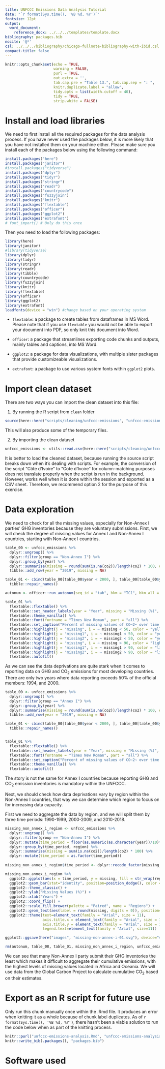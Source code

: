 ```yaml
---
title: UNFCCC Emissions Data Analysis Tutorial
date: "`r format(Sys.time(), '%B %d, %Y')`"
fontsize: 12pt
output:
  word_document:
    reference_docx: ../../../templates/template.docx
bibliography: packages.bib
nocite: '@*'
csl: ../../../bibliography/chicago-fullnote-bibliography-with-ibid.csl
compact-title: false
---
```


```r
knitr::opts_chunk$set(echo = TRUE, 
                      warning = FALSE,
                      purl = TRUE,
                      out.extra = '',
                      tab.cap.pre = "Table 13.", tab.cap.sep = ": ",
                      knitr.duplicate.label = "allow",
                      tidy.opts = list(width.cutoff = 40), 
                      tidy = TRUE,
                      strip.white = FALSE)

```

# Install and load libraries

We need to first install all the required packages for the data analysis process. If you have never used the packages below, it is more likely that you have not installed them on your machine either. Please make sure you install each of the packages below using the following command:

```r
install.packages("here")
install.packages("janitor")
#install.packages("tidyverse")
install.packages("dplyr")
install.packages("tidyr")
install.packages("stringr")
install.packages("readr")
install.packages("countrycode")
install.packages("fuzzyjoin")
install.packages("knitr")
install.packages("flextable")
install.packages("officer")
install.packages("ggplot2")
install.packages("extrafont")
# font_import() # Only do this once
```

Then you need to load the following packages:

```r
library(here)
library(janitor)
#library(tidyverse)
library(dplyr)
library(tidyr)
library(stringr)
library(readr)
library(tibble)
library(countrycode)
library(fuzzyjoin)
library(knitr)
library(flextable)
library(officer)
library(ggplot2)
library(extrafont)
loadfonts(device = "win") #change based on your operating system
```

- `flextable`: a package to create tables from dataframes in MS Word. Please note that if you use `flextable` you would not be able to export your document into PDF, so only knit this document into Word.

- `officer`: a package that streamlines exporting code chunks and outputs, mainly tables and captions, into MS Word.

- `ggplot2`: a package for data visualizations, with multiple sister packages that provide customizeable visualizations.

- `extrafont`: a package to use various system fonts within `ggplot2` plots.


# Import clean dataset

There are two ways you can import the clean dataset into this file:

1. By running the R script from `clean` folder

```r
source(here::here("scripts/cleaning/unfccc-emissions", "unfccc-emissions-clean.R"))
```

This will also produce some of the temporary files.

2. By importing the clean dataset

```r
unfccc_emissions <- utils::read.csv(here::here("scripts/cleaning/unfccc-emissions", "unfccc-emissions-clean.csv"))
```

It is better to load the cleaned dataset, because running the source script breaks down when it's dealing with scripts. For example, the conversion of the script "Côte d’Ivoire" to "Cote d'Ivoire" for column-matching purposes does not translate properly when the script is run in the background. However, works well when it is done within the session and exported as a CSV sheet. Therefore, we recommend option 2 for the purpose of this exercise.

# Data exploration

We need to check for all the missing values, especially for Non-Annex I parties' GHG inventories because they are voluntary submissions. First, we will check the degree of missing values for Annex I and Non-Annex I countries, starting with Non-Annex I countries.

```r
table_00 <- unfccc_emissions %>% 
  dplyr::ungroup() %>% 
  dplyr::filter(group == "Non-Annex I") %>% 
  dplyr::group_by(year) %>% 
  dplyr::summarise(missing = round(sum(is.na(co2))/length(co2) * 100, digits = 2)) %>%
  tibble::add_row(year = "2019", missing = NA)

table_01 <- cbind(table_00[table_00$year < 2000, ], table_00[table_00$year >= 2000 & table_00$year < 2010, ], table_00[table_00$year >= 2010 & table_00$year <= 2019, ]) %>%
  tibble::repair_names()

autonum <- officer::run_autonum(seq_id = "tab", bkm = "TC1", bkm_all = TRUE)

table_01 %>%
  flextable::flextable() %>%
  flextable::set_header_labels(year = "Year", missing = "Missing (%)", year1 = "Year", missing1 = "Missing (%)", year2 = "Year", missing2 = "Missing (%)") %>%
  flextable::theme_vanilla() %>%
  flextable::font(fontname = "Times New Roman", part = "all") %>%
  flextable::set_caption("Percent of missing values of CO~2~ over time (Non-Annex I)", autonum = autonum) %>%
  flextable::highlight(j = "missing", i = ~ missing < 50, color = "yellow") %>%
  flextable::highlight(j = "missing1", i = ~ missing1 < 50, color = "yellow") %>%
  flextable::highlight(j = "missing2", i = ~ missing2 < 50, color = "yellow") %>%
  flextable::highlight(j = "missing", i = ~ missing > 90, color = "lightcoral") %>%
  flextable::highlight(j = "missing1", i = ~ missing1 > 90, color = "lightcoral") %>%
  flextable::highlight(j = "missing2", i = ~ missing2 > 90, color = "lightcoral") %>%
  flextable::autofit()
```

As we can see the data deprivations are quite stark when it comes to reporting data on GHG and CO~2~ emissions for most developing countries. There are only two years where data reporting exceeds 50% of the official members: 1994, and 2000.


```r
table_00 <- unfccc_emissions %>% 
  dplyr::ungroup() %>% 
  dplyr::filter(group == "Annex I") %>% 
  dplyr::group_by(year) %>% 
  dplyr::summarise(missing = round(sum(is.na(co2))/length(co2) * 100, digits = 2)) %>%
  tibble::add_row(year = "2019", missing = NA)

table_01 <- cbind(table_00[table_00$year < 2000, ], table_00[table_00$year >= 2000 & table_00$year < 2010, ], table_00[table_00$year >= 2010 & table_00$year <= 2019, ]) %>%
  tibble::repair_names()


table_01 %>%
  flextable::flextable() %>%
  flextable::set_header_labels(year = "Year", missing = "Missing (%)", year1 = "Year", missing1 = "Missing (%)", year2 = "Year", missing2 = "Missing (%)") %>%
  flextable::font(fontname = "Times New Roman", part = "all") %>%
  flextable::set_caption("Percent of missing values of CO~2~ over time (Annex I)", autonum = autonum) %>%
  flextable::theme_vanilla() %>%
  flextable::autofit()
```


The story is not the same for Annex I countries because reporting GHG and CO~2~ emission inventories is mandatory within the UNFCCC.

Next, we should check how data deprivations vary by region within the Non-Annex I countries, that way we can determine which region to focus on for increasing data capacity.

First we need to aggregate the data by region, and we will split them by three time periods: 1990-1999, 2000-2009, and 2010-2018.

```r
missing_non_annex_i_region <- unfccc_emissions %>% 
  dplyr::ungroup() %>% 
  dplyr::filter(group == "Non-Annex I") %>%
  dplyr::mutate(time_period = floor(as.numeric(as.character(year))/10)*10) %>%
  dplyr::group_by(time_period, region) %>%
  dplyr::summarise(missing = sum(is.na(co2))/length(co2) * 100) %>%
  dplyr::mutate(time_period = as.factor(time_period))
  
missing_non_annex_i_region$time_period <- dplyr::recode_factor(missing_non_annex_i_region$time_period, `1990` = "1990-1999", `2000` = "2000-2009", `2010` = "2010-2018")
```


```r
missing_non_annex_i_region %>%
  ggplot2::ggplot(aes(x = time_period, y = missing, fill = str_wrap(region, 15))) +
  ggplot2::geom_bar(stat="identity", position=position_dodge(), color = "black") +
  ggplot2::theme_classic() +
  ggplot2::ylab("Missing Values (%)") +
  ggplot2::xlab("Years") +
  ggplot2::coord_flip() +
  ggplot2::scale_fill_brewer(palette = "Paired", name = "Regions") +
  ggplot2::geom_text(aes(label = round(missing, digits = 0)), position=position_dodge(width=0.9), hjust = -0.25, size = 4) +
  ggplot2::theme(text=element_text(family = "Arial", size = 11), 
                 axis.title.x = element_text(family = "Arial", size = 12), 
                 axis.title.y = element_text(family = "Arial", size = 12), 
                 legend.text=element_text(family = "Arial", size=11))

ggplot2::ggsave(here("images", "missing-non-annex-i-01.svg"), device="svg", dpi=300)  

rm(autonum, table_00, table_01, missing_non_annex_i_region, unfccc_emissions)
```

We can see that many Non-Annex I party submit their GHG inventories the least which makes it difficult to aggregate their cumulative emissions, with the highest levels of missing values located in Africa and Oceania. We will use data from the Global Carbon Project to calculate cumulative CO~2~ based on their estimates.

# Export as an R script for future use

Only run this chunk manually once within the .Rmd file. It produces an error when knitting it as a whole because of chunk label duplicates. As of `r format(Sys.time(), '%B %d, %Y')`, there hasn't been a viable solution to run the code below when as part of the knitting process.

```r
knitr::purl("unfccc-emissions-analysis.Rmd", "unfccc-emissions-analysis.R")
knitr::write_bib(.packages(), "packages.bib")
```

# Software used



